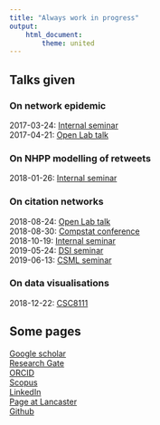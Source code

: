 ```yaml
---
title: "Always work in progress"
output:
    html_document:
        theme: united
---
```


## Talks given
### On network epidemic
2017-03-24: [Internal seminar](slides/network_epidemic.html)  
2017-04-21: [Open Lab talk](slides/labtalk.html)

### On NHPP modelling of retweets
2018-01-26: [Internal seminar](slides/tweets_statsresgroup.html)

### On citation networks
2018-08-24: [Open Lab talk](slides/labtalk_citation_network.html)  
2018-08-30: [Compstat conference](slides/compstat.html)  
2018-10-19: [Internal seminar](slides/statsresgroup_network_review.html)  
2019-05-24: [DSI seminar](slides/dsi_seminar.html)  
2019-06-13: [CSML seminar](slides/csml_seminar.html)

### On data visualisations
2018-12-22: [CSC8111](slides/csc8111.html)

## Some pages
[Google scholar](https://scholar.google.co.uk/citations?user=V_i3YwkAAAAJ&hl=en)  
[Research Gate](https://www.researchgate.net/profile/Clement_Lee7)  
[ORCID](https://orcid.org/0000-0003-1785-8671)  
[Scopus](https://www.scopus.com/authid/detail.uri?authorId=57195286419)  
[LinkedIn](https://www.linkedin.com/in/clement-lee-153a9bb8/)  
[Page at Lancaster](https://www.lancaster.ac.uk/maths/people/clement-lee)  
[Github](https://github.com/clement-lee)  